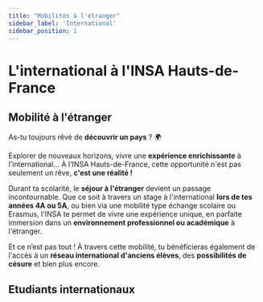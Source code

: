 ```yaml
---
title: "Mobilités à l'étranger"
sidebar_label: 'International'
sidebar_position: 1
---
```


# L'international à l'INSA Hauts-de-France


## Mobilité à l'étranger
As-tu toujours rêvé de **découvrir un pays** ? 🌍

Explorer de nouveaux horizons, vivre une **expérience enrichissante** à l'international… À l'INSA Hauts-de-France, cette opportunité n'est pas seulement un rêve, **c'est une réalité !**

Durant ta scolarité, le **séjour à l'étranger** devient un passage incontournable. Que ce soit à travers un stage à l'international **lors de tes années 4A ou 5A**, ou bien via une mobilité type échange scolaire ou Erasmus, l'INSA te permet de vivre une expérience unique, en parfaite immersion dans un **environnement professionnel ou académique** à l'étranger.

Et ce n’est pas tout ! À travers cette mobilité, tu bénéficieras également de l'accès à un **réseau international d'anciens élèves**, des **possibilités de césure** et bien plus encore.

## Etudiants internationaux 
